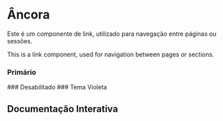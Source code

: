 

<Meta of={Story} />

# Âncora

Este é um componente de link, utilizado para navegação entre páginas ou sessões.

This is a link component, used for navigation between pages or sections.

### Primário 
<Canvas of={Story.Primary} />
### Desabilitado 
<Canvas of={Story.Disabled} />
### Tema Violeta 
<Canvas of={Story.Violet} />

## Documentação Interativa
<Primary />
<Controls />

